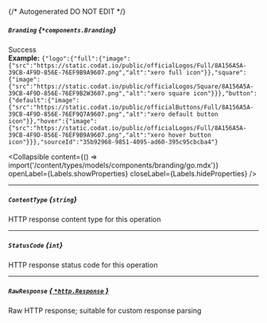 {/* Autogenerated DO NOT EDIT  */}

##### `Branding` *{`*components.Branding`}*
Success
<br/>
**Example:** `{"logo":{"full":{"image":{"src":"https://static.codat.io/public/officialLogos/Full/8A156A5A-39CB-4F9D-856E-76EF9B9A9607.png","alt":"xero full icon"}},"square":{"image":{"src":"https://static.codat.io/public/officialLogos/Square/8A156A5A-39CB-4F9D-856E-76EF9B2W3607.png","alt":"xero square icon"}}},"button":{"default":{"image":{"src":"https://static.codat.io/public/officialButtons/Full/8A156A5A-39CB-4F9D-856E-76EF9Q7A9607.png","alt":"xero default button icon"}},"hover":{"image":{"src":"https://static.codat.io/public/officialLogos/Full/8A156A5A-39CB-4F9D-856E-76EF9B9A9607.png","alt":"xero hover button icon"}}},"sourceId":"35b92968-9851-4095-ad60-395c95cbcba4"}`

<Collapsible content={() => import('/content/types/models/components/branding/go.mdx')} openLabel={Labels.showProperties} closeLabel={Labels.hideProperties} />


---
##### `ContentType` *{`string`}*
HTTP response content type for this operation

---
##### `StatusCode` *{`int`}*
HTTP response status code for this operation

---
##### `RawResponse` [*{ `*http.Response` }*](https://pkg.go.dev/net/http#Response)
Raw HTTP response; suitable for custom response parsing


